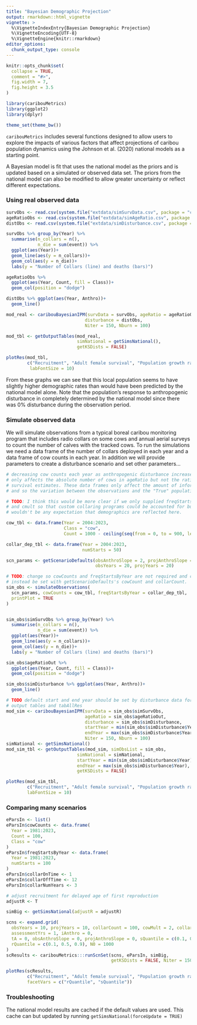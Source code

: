 ```yaml
---
title: "Bayesian Demographic Projection"
output: rmarkdown::html_vignette
vignette: >
  %\VignetteIndexEntry{Bayesian Demographic Projection}
  %\VignetteEncoding{UTF-8}
  %\VignetteEngine{knitr::rmarkdown}
editor_options: 
  chunk_output_type: console
---
```


```r
knitr::opts_chunk$set(
  collapse = TRUE,
  comment = "#>",
  fig.width = 7, 
  fig.height = 3.5
)
```

```r
library(caribouMetrics)
library(ggplot2)
library(dplyr)

theme_set(theme_bw())
```

`caribouMetrics` includes several functions designed to allow users to explore the impacts of various factors that affect projections of caribou population dynamics using the Johnson et al. (2020) national models as a starting point.

A Bayesian model is fit that uses the national model as the priors and is updated based on a simulated or observed data set. The priors from the national model can also be modified to allow greater uncertainty or reflect different expectations.

### Using real observed data

```r
survObs <- read.csv(system.file("extdata/simSurvData.csv", package = "caribouMetrics"))
ageRatioObs <- read.csv(system.file("extdata/simAgeRatio.csv", package = "caribouMetrics"))
distObs <- read.csv(system.file("extdata/simDisturbance.csv", package = "caribouMetrics"))

survObs %>% group_by(Year) %>% 
  summarise(n_collars = n(),
            n_die = sum(event)) %>% 
  ggplot(aes(Year))+
  geom_line(aes(y = n_collars))+
  geom_col(aes(y = n_die))+
  labs(y = "Number of Collars (line) and deaths (bars)")

ageRatioObs %>% 
  ggplot(aes(Year, Count, fill = Class))+
  geom_col(position = "dodge")

distObs %>% ggplot(aes(Year, Anthro))+
  geom_line()

```

```r
mod_real <- caribouBayesianIPM(survData = survObs, ageRatio = ageRatioObs, 
                              disturbance = distObs, 
                              Niter = 150, Nburn = 100)

mod_tbl <- getOutputTables(mod_real, 
                           simNational = getSimsNational(),
                           getKSDists = FALSE)

plotRes(mod_tbl,
        c("Recruitment", "Adult female survival", "Population growth rate"),
         labFontSize = 10)

```

From these graphs we can see that this local population seems to have slightly higher demographic rates than would have been predicted by the national model alone. Note that the population's response to anthropogenic disturbance in completely determined by the national model since there was 0% disturbance during the observation period.  

### Simulate observed data
We will simulate observations from a typical boreal caribou monitoring program that includes radio collars on some cows and annual aerial surveys to count the number of calves with the tracked cows. To run the simulations we need a data frame of the number of collars deployed in each year and a data frame of cow counts in each year. In addition we will provide parameters to create a disturbance scenario and set other parameters...

```r

# decreasing cow counts each year as anthropogenic disturbance increases. This
# only affects the absolute number of cows in ageRatio but not the ratio and not
# survival estimates. These data frames only affect the amount of information
# and so the variation between the observations and the "True" population.

# TODO: I think this would be more clear if we only supplied freqStartsByYear
# and cmult so that custom collaring programs could be accounted for but there
# wouldn't be any expectation that demographics are reflected here.

cow_tbl <- data.frame(Year = 2004:2023,
                      Class = "cow",
                      Count = 1000 - ceiling(seq(from = 0, to = 900, length.out = 20)))

collar_dep_tbl <- data.frame(Year = 2004:2023,
                             numStarts = 50)

scn_params <- getScenarioDefaults(obsAnthroSlope = 2, projAnthroSlope = 3,
                                  obsYears = 20, projYears = 20)

# TODO: change so cowCounts and freqStartsByYear are not required and can
# instead be set with getScenarioDefaults's cowCount and collarCount. 
sim_obs <- simulateObservations(
  scn_params, cowCounts = cow_tbl, freqStartsByYear = collar_dep_tbl,
  printPlot = TRUE
)


sim_obs$simSurvObs %>% group_by(Year) %>% 
  summarise(n_collars = n(),
            n_die = sum(event)) %>% 
  ggplot(aes(Year))+
  geom_line(aes(y = n_collars))+
  geom_col(aes(y = n_die))+
  labs(y = "Number of Collars (line) and deaths (bars)")

sim_obs$ageRatioOut %>% 
  ggplot(aes(Year, Count, fill = Class))+
  geom_col(position = "dodge")

sim_obs$simDisturbance %>% ggplot(aes(Year, Anthro))+
  geom_line()
```

```r
# TODO default start and end year should be set by disturbance data for IPM,
# output tables and tabAllRes
mod_sim <- caribouBayesianIPM(survData = sim_obs$simSurvObs,
                              ageRatio = sim_obs$ageRatioOut, 
                              disturbance = sim_obs$simDisturbance, 
                              startYear = min(sim_obs$simDisturbance$Year), 
                              endYear = max(sim_obs$simDisturbance$Year), 
                              Niter = 150, Nburn = 100)
simNational <- getSimsNational()
mod_sim_tbl <- getOutputTables(mod_sim, simObsList = sim_obs,
                           simNational = simNational,
                           startYear = min(sim_obs$simDisturbance$Year),
                           endYear = max(sim_obs$simDisturbance$Year),
                           getKSDists = FALSE)

plotRes(mod_sim_tbl,
        c("Recruitment", "Adult female survival", "Population growth rate"),
        labFontSize = 10)
```


### Comparing many scenarios

```r
eParsIn <- list()
eParsIn$cowCounts <- data.frame(
  Year = 1981:2023,
  Count = 100,
  Class = "cow"
)
eParsIn$freqStartsByYear <- data.frame(
  Year = 1981:2023,
  numStarts = 100
)
eParsIn$collarOnTime <- 1
eParsIn$collarOffTime <- 12
eParsIn$collarNumYears <- 3

# adjust recruitment for delayed age of first reproduction
adjustR <- T 

simBig <- getSimsNational(adjustR = adjustR)

scns <- expand.grid(
  obsYears = 10, projYears = 10, collarCount = 100, cowMult = 2, collarInterval = 2,
  assessmentYrs = 1, iAnthro = 0,
  tA = 0, obsAnthroSlope = 0, projAnthroSlope = 0, sQuantile = c(0.1, 0.5, 0.9), 
  rQuantile = c(0.1, 0.5, 0.9), N0 = 1000
)
scResults <- caribouMetrics:::runScnSet(scns, eParsIn, simBig,
                                        getKSDists = FALSE, Niter = 150, Nburn = 100)

plotRes(scResults,
        c("Recruitment", "Adult female survival", "Population growth rate"), 
        facetVars = c("rQuantile", "sQuantile"))

```


### Troubleshooting
The national model results are cached if the default values are used. This cache can but updated by running `getSimsNational(forceUpdate = TRUE)`




